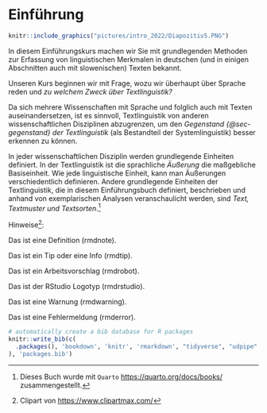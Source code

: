 # Einführung

```r
knitr::include_graphics("pictures/intro_2022/Diapozitiv5.PNG")
```

In diesem Einführungskurs machen wir Sie mit grundlegenden Methoden zur
Erfassung von linguistischen Merkmalen in deutschen (und in einigen Abschnitten auch mit slowenischen) Texten bekannt.

Unseren Kurs beginnen wir mit Frage, wozu wir überhaupt über Sprache
reden und *zu welchem Zweck über Textlinguistik?*

Da sich mehrere Wissenschaften mit Sprache und folglich auch mit Texten auseinandersetzen, ist es sinnvoll, Textlinguistik von anderen wissenschaftlichen Disziplinen abzugrenzen, um den *Gegenstand {@sec-gegenstand} der Textlinguistik* (als Bestandteil der Systemlinguistik) besser erkennen zu können.

In jeder wissenschaftlichen Disziplin werden grundlegende Einheiten
definiert. In der Textlinguistik ist die sprachliche *Äußerung* die maßgebliche Basiseinheit. Wie jede linguistische Einheit, kann man Äußerungen verschiedentlich definieren. Andere grundlegende Einheiten der Textlinguistik, die in diesem Einführungsbuch definiert, beschrieben und anhand von exemplarischen Analysen veranschaulicht werden, sind *Text, Textmuster und Textsorten*.[^index-1]

[^index-1]: Dieses Buch wurde mit `Quarto` <https://quarto.org/docs/books/> zusammengestellt.

Hinweise[^index-2]:

[^index-2]: Clipart von <https://www.clipartmax.com/>

::: rmdnote
Das ist eine Definition (rmdnote).
:::

::: rmdtip
Das ist ein Tip oder eine Info (rmdtip).
:::

::: rmdrobot
Das ist ein Arbeitsvorschlag (rmdrobot).
:::

::: rmdrstudio
Das ist der RStudio Logotyp (rmdrstudio).
:::

::: rmdwarning
Das ist eine Warnung (rmdwarning).
:::

::: rmderror
Das ist eine Fehlermeldung (rmderror).
:::

```r
# automatically create a bib database for R packages
knitr::write_bib(c(
  .packages(), 'bookdown', 'knitr', 'rmarkdown', "tidyverse", "udpipe"
), 'packages.bib')
```

